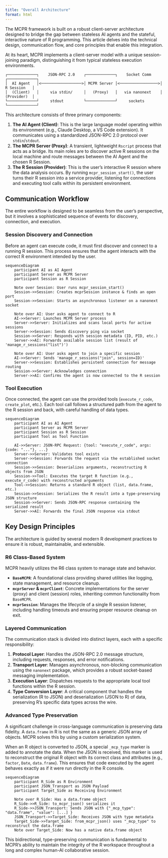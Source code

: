 ```yaml
---
title: "Overall Architecture"
format: html
---
```


The MCPR framework is built on a robust client-server architecture designed to bridge the gap between stateless AI agents and the stateful, interactive nature of R programming. This article delves into the technical design, communication flow, and core principles that enable this integration.

At its heart, MCPR implements a client-server model with a unique session-joining paradigm, distinguishing it from typical stateless execution environments.

```
┌─────────────┐    JSON-RPC 2.0    ┌─────────────┐    Socket Comm    ┌─────────────┐
│  AI Agent   │<──────────────────>│ MCPR Server │<─────────────────>│ R Session   │
│  (Client)   │     via stdin/     │   (Proxy)   │   via nanonext    │ (Provider)  │
└─────────────┘     stdout         └─────────────┘     sockets       └─────────────┘
```

This architecture consists of three primary components:

1.  **The AI Agent (Client)**: This is the large language model operating within its environment (e.g., Claude Desktop, a VS Code extension). It communicates using a standardized JSON-RPC 2.0 protocol over `stdin`/`stdout`.
2.  **The MCPR Server (Proxy)**: A transient, lightweight `Rscript` process that acts as a bridge. Its main roles are to discover active R sessions on the local machine and route messages between the AI Agent and the chosen R Session.
3.  **The R Session (Provider)**: This is the user's interactive R session where the data analysis occurs. By running `mcpr_session_start()`, the user turns their R session into a service provider, listening for connections and executing tool calls within its persistent environment.

## Communication Workflow

The entire workflow is designed to be seamless from the user's perspective, but it involves a sophisticated sequence of events for discovery, connection, and execution.

### Session Discovery and Connection

Before an agent can execute code, it must first discover and connect to a running R session. This process ensures that the agent interacts with the correct R environment intended by the user.

```mermaid
sequenceDiagram
    participant AI as AI Agent
    participant Server as MCPR Server
    participant Session as R Session
    
    Note over Session: User runs mcpr_session_start()
    Session->>Session: Creates mcprSession instance & finds an open port
    Session->>Session: Starts an asynchronous listener on a nanonext socket
    
    Note over AI: User asks agent to connect to R
    AI->>Server: Launches MCPR Server process
    Server->>Server: Initializes and scans local ports for active sessions
    Server->>Session: Sends discovery ping via socket
    Session->>Server: Responds with session metadata (ID, PID, etc.)
    Server->>AI: Forwards available session list (result of 'manage_r_sessions("list")')
    
    Note over AI: User asks agent to join a specific session
    AI->>Server: Sends 'manage_r_sessions("join", session=ID)'
    Server->>Session: Establishes persistent connection for message routing
    Session->>Server: Acknowledges connection
    Server->>AI: Confirms the agent is now connected to the R session
```

### Tool Execution

Once connected, the agent can use the provided tools (`execute_r_code`, `create_plot`, etc.). Each tool call follows a structured path from the agent to the R session and back, with careful handling of data types.

```mermaid
sequenceDiagram
    participant AI as AI Agent
    participant Server as MCPR Server
    participant Session as R Session
    participant Tool as Tool Function
    
    AI->>Server: JSON-RPC Request: {tool: "execute_r_code", args: {code: "..."}, ...}
    Server->>Server: Validates tool exists
    Server->>Session: Forwards the request via the established socket connection
    Session->>Session: Deserializes arguments, reconstructing R objects from JSON
    Session->>Tool: Executes the target R function (e.g., execute_r_code) with reconstructed arguments
    Tool->>Session: Returns a standard R object (list, data.frame, etc.)
    Session->>Session: Serializes the R result into a type-preserving JSON structure
    Session->>Server: Sends JSON-RPC response containing the serialized result
    Server->>AI: Forwards the final JSON response via stdout
```

## Key Design Principles

The architecture is guided by several modern R development practices to ensure it is robust, maintainable, and extensible.

### R6 Class-Based System

MCPR heavily utilizes the R6 class system to manage state and behavior.

-   **`BaseMCPR`**: A foundational class providing shared utilities like logging, state management, and resource cleanup.
-   **`mcprServer` & `mcprClient`**: Concrete implementations for the server (proxy) and client (session) roles, inheriting common functionality from `BaseMCPR`.
-   **`mcprSession`**: Manages the lifecycle of a single R session listener, including handling timeouts and ensuring proper resource cleanup on exit.

### Layered Communication

The communication stack is divided into distinct layers, each with a specific responsibility:

1.  **Protocol Layer**: Handles the JSON-RPC 2.0 message structure, including requests, responses, and error notifications.
2.  **Transport Layer**: Manages asynchronous, non-blocking communication using the `nanonext` package, which provides a robust socket-based messaging implementation.
3.  **Execution Layer**: Dispatches requests to the appropriate local tool functions within the R session.
4.  **Type Conversion Layer**: A critical component that handles the serialization (R to JSON) and deserialization (JSON to R) of data, preserving R's specific data types across the wire.

### Advanced Type Preservation

A significant challenge in cross-language communication is preserving data fidelity. A `data.frame` in R is not the same as a generic JSON array of objects. MCPR solves this by using a custom serialization system.

When an R object is converted to JSON, a special `_mcp_type` marker is added to annotate the data. When the JSON is received, this marker is used to reconstruct the original R object with its correct class and attributes (e.g., `factor`, `Date`, `data.frame`). This ensures that code executed by the agent behaves exactly as if it were run directly in the R console.

```mermaid
sequenceDiagram
    participant R_Side as R Environment
    participant JSON_Transport as JSON Payload
    participant Target_Side as Receiving Environment
    
    Note over R_Side: Has a data.frame object
    R_Side->>R_Side: to_mcpr_json() serializes it
    R_Side->>JSON_Transport: Sends JSON with {"_mcp_type": "data.frame", "value": [...] }
    JSON_Transport->>Target_Side: Receives JSON with type metadata
    Target_Side->>Target_Side: from_mcpr_json() uses "_mcp_type" to reconstruct the data.frame
    Note over Target_Side: Now has a native data.frame object
```

This bidirectional, type-preserving communication is fundamental to MCPR's ability to maintain the integrity of the R workspace throughout a long and complex human-AI collaborative session.
